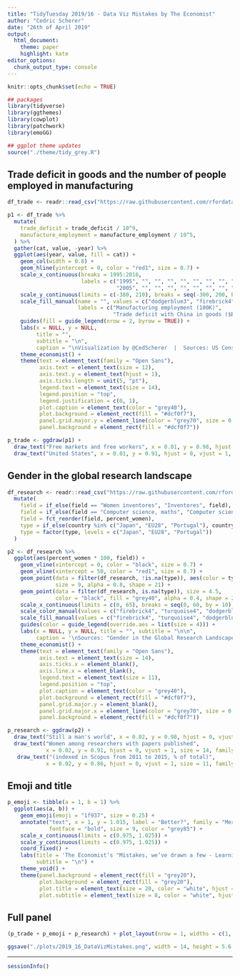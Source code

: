 ```yaml
---
title: "TidyTuesday 2019/16 - Data Viz Mistakes	by The Economist"
author: "Cedric Scherer"
date: "26th of April 2019"
output:
  html_document:
    theme: paper
    highlight: kate
editor_options: 
  chunk_output_type: console
---
```


```r
knitr::opts_chunk$set(echo = TRUE)
```

```r
## packages
library(tidyverse)
library(ggthemes)
library(cowplot)
library(patchwork)
library(emoGG)

## ggplot theme updates
source("./theme/tidy_grey.R")
```

## Trade deficit in goods and the number of people employed in manufacturing

```r
df_trade <- readr::read_csv("https://raw.githubusercontent.com/rfordatascience/tidytuesday/master/data/2019/2019-04-16/trade.csv")
```

```r
p1 <- df_trade %>% 
  mutate(
    trade_deficit = trade_deficit / 10^9, 
    manufacture_employment = manufacture_employment / 10^5,
  ) %>% 
  gather(cat, value, -year) %>% 
  ggplot(aes(year, value, fill = cat)) + 
    geom_col(width = 0.8) +
    geom_hline(yintercept = 0, color = "red1", size = 0.7) +
    scale_x_continuous(breaks = 1995:2016, 
                       labels = c("1995", "", "", "", "", "", "", "", "", "", 
                                  "2005", "", "", "", "", "", "", "", "", "", "", "2016")) +
    scale_y_continuous(limits = c(-380, 210), breaks = seq(-300, 200, by = 100)) +
    scale_fill_manual(name = "", values = c("dodgerblue3", "firebrick4"), 
                      labels = c("Manufacturing employment (100K)",
                                 "Trade deficit with China in goods ($B)")) +
    guides(fill = guide_legend(nrow = 2, byrow = TRUE)) +
    labs(x = NULL, y = NULL, 
         title = "",
         subtitle = "\n", 
         caption = "\nVisualization by @CedScherer  |  Sources: US Census Bureau; BLS") +
    theme_economist() +
    theme(text = element_text(family = "Open Sans"), 
          axis.text = element_text(size = 12),
          axis.text.y = element_text(hjust = 1),
          axis.ticks.length = unit(5, "pt"),
          legend.text = element_text(size = 14),
          legend.position = "top",
          legend.justification = c(0, 1),
          plot.caption = element_text(color = "grey40"),
          plot.background = element_rect(fill = "#dcf0f7"),
          panel.grid.major.y = element_line(color = "grey70", size = 0.4),
          panel.background = element_rect(fill = "#dcf0f7"))

p_trade <- ggdraw(p1) + 
  draw_text("Free markets and free workers", x = 0.01, y = 0.98, hjust = 0, vjust = 1, size = 20, family = "Open Sans ExtraBold") +
  draw_text("United States", x = 0.01, y = 0.91, hjust = 0, vjust = 1, size = 14, family = "Open Sans")
```

## Gender in the global research landscape

```r
df_research <- readr::read_csv("https://raw.githubusercontent.com/rfordatascience/tidytuesday/master/data/2019/2019-04-16/women_research.csv") %>% 
  mutate(
    field = if_else(field == "Women inventores", "Inventores", field),
    field = if_else(field == "Computer science, maths", "Computer sciences", field),
    field = fct_reorder(field, percent_women),
    type = if_else(country %in% c("Japan", "EU28", "Portugal"), country, NA_character_),
    type = factor(type, levels = c("Japan", "EU28", "Portugal"))
  )
```

```r
p2 <- df_research %>% 
  ggplot(aes(percent_women * 100, field)) + 
    geom_vline(xintercept = 0, color = "black", size = 0.7) + 
    geom_vline(xintercept = 50, color = "red1", size = 0.7) + 
    geom_point(data = filter(df_research, !is.na(type)), aes(color = type, fill = type), 
               size = 9, alpha = 0.8, shape = 21) +
    geom_point(data = filter(df_research, is.na(type)), size = 4.5, 
               color = "black", fill = "grey40", alpha = 0.4, shape = 21) + 
    scale_x_continuous(limits = c(0, 65), breaks = seq(0, 60, by = 10), expand = c(0, 0)) +
    scale_color_manual(values = c("firebrick4", "turquoise4", "dodgerblue3"), name = NULL) +
    scale_fill_manual(values = c("firebrick4", "turquoise4", "dodgerblue3"), name = NULL) +
    guides(color = guide_legend(override.aes = list(size = 4))) +
    labs(x = NULL, y = NULL, title = "", subtitle = "\n\n", 
         caption = '\nSources: "Gender in the Global Research Landscape" by Elsevier; The Economist\nVisualization by @CedScherer') +
    theme_economist() +
    theme(text = element_text(family = "Open Sans"), 
          axis.text = element_text(size = 14),
          axis.ticks.x = element_blank(),
          axis.line.x = element_blank(),
          legend.text = element_text(size = 11),
          legend.position = "top",
          plot.caption = element_text(color = "grey40"),
          plot.background = element_rect(fill = "#dcf0f7"),
          panel.grid.major.y = element_blank(),
          panel.grid.major.x = element_line(color = "grey70", size = 0.4),
          panel.background = element_rect(fill = "#dcf0f7"))

p_research <- ggdraw(p2) + 
  draw_text("Still a man's world", x = 0.02, y = 0.98, hjust = 0, vjust = 1, size = 20, family = "Open Sans ExtraBold") +
  draw_text("Women among researchers with papers published", 
            x = 0.02, y = 0.91, hjust = 0, vjust = 1, size = 14, family = "Open Sans") +
   draw_text("(indexed in Scopus from 2011 to 2015, % of total)", 
            x = 0.02, y = 0.86, hjust = 0, vjust = 1, size = 11, family = "Open Sans")
```

## Emoji and title

```r
p_emoji <- tibble(a = 1, b = 1) %>% 
  ggplot(aes(a, b)) + 
    geom_emoji(emoji = "1f937", size = 0.25) +
    annotate("text", x = 1, y = 1.015, label = "Better?", family = "Merriweather", 
             fontface = "bold", size = 9, color = "grey85") +
    scale_x_continuous(limits = c(0.975, 1.025)) +
    scale_y_continuous(limits = c(0.975, 1.025)) +
    coord_fixed() +
    labs(title = 'The Economist’s "Mistakes, we’ve drawn a few - Learning from our errors in data visualisation"                 ',
         subtitle = "\n") +
    theme_void() + 
    theme(panel.background = element_rect(fill = "grey20"), 
          plot.background = element_rect(fill = "grey20"),
          plot.title = element_text(size = 20, color = "white", hjust = 0.5, family = "Poppins", face = "bold"),
          plot.subtitle = element_text(size = 8, color = "white", hjust = 0.5, family = "Poppins"))
```

## Full panel

```r
(p_trade + p_emoji + p_research) + plot_layout(nrow = 1, widths = c(1, 0.35, 0.85))

ggsave("./plots/2019_16_DataVizMistakes.png", width = 14, height = 5.6, dpi = 300)
```

***

```r
sessionInfo()
```
